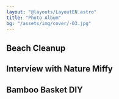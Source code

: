 ```yaml
---
layout: "@layouts/LayoutEN.astro"
title: "Photo Album"
bg: "/assets/img/cover/-03.jpg"
---
```



## Beach Cleanup

<div class="flex flex-wrap mb-5">
<AlbumPic img={import("../../../assets/img/path/album/beach/1.jpg")} />
<AlbumPic img={import("../../../assets/img/path/album/beach/2.jpg")} />
<AlbumPic img={import("../../../assets/img/path/album/beach/3.jpg")} />
<AlbumPic img={import("../../../assets/img/path/album/beach/4.jpg")} />
<AlbumPic img={import("../../../assets/img/path/album/beach/5.jpg")} />
<AlbumPic img={import("../../../assets/img/path/album/beach/6.jpg")} />
<AlbumPic img={import("../../../assets/img/path/album/beach/7.jpg")} />
<AlbumPic img={import("../../../assets/img/path/album/beach/8.jpg")} />
<AlbumPic img={import("../../../assets/img/path/album/beach/9.jpg")} />
<AlbumPic img={import("../../../assets/img/path/album/beach/10.jpg")} />
<AlbumPic img={import("../../../assets/img/path/album/beach/11.jpg")} />
<AlbumPic img={import("../../../assets/img/path/album/beach/12.jpg")} />
<AlbumPic img={import("../../../assets/img/path/album/beach/13.jpg")} />
<AlbumPic img={import("../../../assets/img/path/album/beach/14.jpg")} />
<AlbumPic img={import("../../../assets/img/path/album/beach/15.jpg")} />
<AlbumPic img={import("../../../assets/img/path/album/beach/16.jpg")} />
<AlbumPic img={import("../../../assets/img/path/album/beach/17.jpg")} />
<AlbumPic img={import("../../../assets/img/path/album/beach/18.jpg")} />
<AlbumPic img={import("../../../assets/img/path/album/beach/19.jpg")} />
<AlbumPic img={import("../../../assets/img/path/album/beach/20.jpg")} />
<AlbumPic img={import("../../../assets/img/path/album/beach/21.jpg")} />
<AlbumPic img={import("../../../assets/img/path/album/beach/22.jpg")} />
<AlbumPic img={import("../../../assets/img/path/album/beach/23.jpg")} />
<AlbumPic img={import("../../../assets/img/path/album/beach/24.jpg")} />
<AlbumPic img={import("../../../assets/img/path/album/beach/25.jpg")} />
<AlbumPic img={import("../../../assets/img/path/album/beach/26.jpg")} />
<AlbumPic img={import("../../../assets/img/path/album/beach/27.jpg")} />
<AlbumPic img={import("../../../assets/img/path/album/beach/28.jpg")} />
<AlbumPic img={import("../../../assets/img/path/album/beach/29.jpg")} />
<AlbumPic img={import("../../../assets/img/path/album/beach/30.jpg")} />
</div>

## Interview with Nature Miffy

<div class="flex flex-wrap mb-5">
<AlbumPic img={import("../../../assets/img/path/album/interview/1.jpg")} />
<AlbumPic img={import("../../../assets/img/path/album/interview/2.jpg")} />
<AlbumPic img={import("../../../assets/img/path/album/interview/3.jpg")} />
<AlbumPic img={import("../../../assets/img/path/album/interview/4.jpg")} />
<AlbumPic img={import("../../../assets/img/path/album/interview/5.jpg")} />
<AlbumPic img={import("../../../assets/img/path/album/interview/6.jpg")} />
<AlbumPic img={import("../../../assets/img/path/album/interview/7.jpg")} />
<AlbumPic img={import("../../../assets/img/path/album/interview/8.jpg")} />
<AlbumPic img={import("../../../assets/img/path/album/interview/9.jpg")} />
<AlbumPic img={import("../../../assets/img/path/album/interview/10.jpg")} />
<AlbumPic img={import("../../../assets/img/path/album/interview/11.jpg")} />
<AlbumPic img={import("../../../assets/img/path/album/interview/12.jpg")} />
<AlbumPic img={import("../../../assets/img/path/album/interview/13.jpg")} />
<AlbumPic img={import("../../../assets/img/path/album/interview/14.jpg")} />
<AlbumPic img={import("../../../assets/img/path/album/interview/15.jpg")} />
<AlbumPic img={import("../../../assets/img/path/album/interview/16.jpg")} />
<AlbumPic img={import("../../../assets/img/path/album/interview/17.jpg")} />
<AlbumPic img={import("../../../assets/img/path/album/interview/18.jpg")} />
<AlbumPic img={import("../../../assets/img/path/album/interview/19.jpg")} />
<AlbumPic img={import("../../../assets/img/path/album/interview/20.jpg")} />
<AlbumPic img={import("../../../assets/img/path/album/interview/21.jpg")} />
<AlbumPic img={import("../../../assets/img/path/album/interview/22.jpg")} />
<AlbumPic img={import("../../../assets/img/path/album/interview/23.jpg")} />
<AlbumPic img={import("../../../assets/img/path/album/interview/24.jpg")} />
<AlbumPic img={import("../../../assets/img/path/album/interview/25.jpg")} />
<AlbumPic img={import("../../../assets/img/path/album/interview/26.jpg")} />
<AlbumPic img={import("../../../assets/img/path/album/interview/27.jpg")} />
<AlbumPic img={import("../../../assets/img/path/album/interview/28.jpg")} />
<AlbumPic img={import("../../../assets/img/path/album/interview/29.jpg")} />
<AlbumPic img={import("../../../assets/img/path/album/interview/30.jpg")} />
</div>

## Bamboo Basket DIY

<div class="flex flex-wrap mb-5">
<AlbumPic img={import("../../../assets/img/path/album/bamboo/1.jpg")} />
<AlbumPic img={import("../../../assets/img/path/album/bamboo/2.jpg")} />
<AlbumPic img={import("../../../assets/img/path/album/bamboo/3.jpg")} />
<AlbumPic img={import("../../../assets/img/path/album/bamboo/4.jpg")} />
<AlbumPic img={import("../../../assets/img/path/album/bamboo/5.jpg")} />
<AlbumPic img={import("../../../assets/img/path/album/bamboo/6.jpg")} />
<AlbumPic img={import("../../../assets/img/path/album/bamboo/7.jpg")} />
<AlbumPic img={import("../../../assets/img/path/album/bamboo/8.jpg")} />
<AlbumPic img={import("../../../assets/img/path/album/bamboo/9.jpg")} />
<AlbumPic img={import("../../../assets/img/path/album/bamboo/10.jpg")} />
<AlbumPic img={import("../../../assets/img/path/album/bamboo/11.jpg")} />
<AlbumPic img={import("../../../assets/img/path/album/bamboo/12.jpg")} />
<AlbumPic img={import("../../../assets/img/path/album/bamboo/13.jpg")} />
<AlbumPic img={import("../../../assets/img/path/album/bamboo/14.jpg")} />
<AlbumPic img={import("../../../assets/img/path/album/bamboo/15.jpg")} />
<AlbumPic img={import("../../../assets/img/path/album/bamboo/16.jpg")} />
<AlbumPic img={import("../../../assets/img/path/album/bamboo/17.jpg")} />
<AlbumPic img={import("../../../assets/img/path/album/bamboo/18.jpg")} />
<AlbumPic img={import("../../../assets/img/path/album/bamboo/19.jpg")} />
<AlbumPic img={import("../../../assets/img/path/album/bamboo/20.jpg")} />
<AlbumPic img={import("../../../assets/img/path/album/bamboo/21.jpg")} />
<AlbumPic img={import("../../../assets/img/path/album/bamboo/22.jpg")} />
<AlbumPic img={import("../../../assets/img/path/album/bamboo/23.jpg")} />
<AlbumPic img={import("../../../assets/img/path/album/bamboo/24.jpg")} />
<AlbumPic img={import("../../../assets/img/path/album/bamboo/25.jpg")} />
<AlbumPic img={import("../../../assets/img/path/album/bamboo/26.jpg")} />
<AlbumPic img={import("../../../assets/img/path/album/bamboo/27.jpg")} />
<AlbumPic img={import("../../../assets/img/path/album/bamboo/28.jpg")} />
<AlbumPic img={import("../../../assets/img/path/album/bamboo/29.jpg")} />
<AlbumPic img={import("../../../assets/img/path/album/bamboo/30.jpg")} />
</div>
